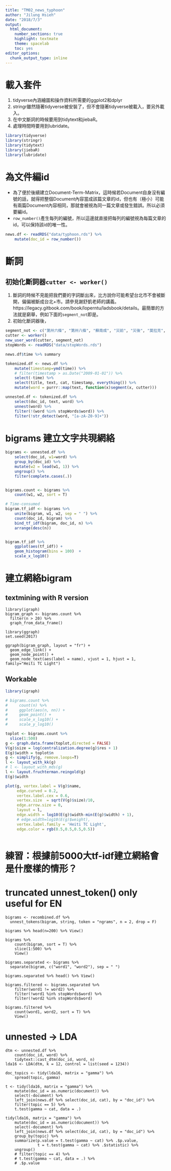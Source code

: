 ```yaml
---
title: "TM02_news_typhoon"
author: "Jilung Hsieh"
date: "2018/7/3"
output: 
  html_document: 
    number_sections: true
    highlight: textmate
    theme: spacelab
    toc: yes
editor_options: 
  chunk_output_type: inline
---
```


# 載入套件

1. tidyverse內涵繪圖和操作資料所需要的ggplot2和dplyr
2. stringr雖然隨著tidyverse被安裝了，但不會隨著tidyverse被載入，要另外載入。
3. 在中文斷詞的時候要用到tidytext和jiebaR。
4. 處理時間時要用到lubridate。

```r
library(tidyverse)
library(stringr)
library(tidytext)
library(jiebaR)
library(lubridate)
```

# 為文件編id

* 為了便於後續建立Document-Term-Matrix，這時候若Document自身沒有編號的話，就得把整個Document內容當成該篇文章的id，但也有（極小）可能有兩篇Document內容相同，那就會被視為同一篇文章或發生錯誤。所以必須要編id。
* `row_number()`產生每列的編號，所以這邊就直接把每列的編號視為每篇文章的id，可以保持該id的唯一性。

```r
news.df <- readRDS("data/typhoon.rds") %>%
    mutate(doc_id = row_number())
```


# 斷詞

## 初始化斷詞器`cutter <- worker()`

1. 斷詞的時候不見能把我們要的字詞斷出來，比方說你可能希望台北市不會被斷開，偏偏被斷成台北+市。請參見謝舒凱老師的講義。https://legacy.gitbook.com/book/loperntu/ladsbook/details。最簡單的方法就是窮舉，例如下面的`segment_not`即是。
2. 初始化斷詞器後，


```r
segment_not <- c("第卅六條", "第卅八條", "蘇南成", "災前", "災後", "莫拉克", "颱風", "應變中心", "停班停課", "停課", "停班", "停駛", "路樹", "里長", "賀伯", "採收", "菜價", "蘇迪", "受災戶", "颱風警報", "韋恩", "台東縣", "馬總統", "豪大雨", "梅姬", "台東", "台北市政府", "工務段", "漂流木", "陳菊", "台南縣", "卡玫基", "魚塭", "救助金", "陳情", "全省", "強颱", "中颱", "輕颱", "小林村", "野溪", "蚵民", "農委會", "來襲", "中油公司", "蔣總統經國", "颱風天", "土石流", "蘇迪勒", "水利署", "陳說", "颱風假", "颱風地區", "台灣", "臺灣", "柯羅莎", "八八風災", "紓困","傅崑萁", "傅崐萁","台中", "文旦柚", "鄉鎮市公所", "鄉鎮市", "房屋稅", "高雄", "未達", "台灣省", "台北市")
cutter <- worker()
new_user_word(cutter, segment_not)
stopWords <- readRDS("data/stopWords.rds")
```

```r
news.df$time %>% summary

tokenized.df <- news.df %>%
    mutate(timestamp=ymd(time)) %>% 
    # filter(timestamp > as.Date("2009-01-01")) %>%
    select(-time) %>%
    select(title, text, cat, timestamp, everything()) %>%
    mutate(word = purrr::map(text, function(x)segment(x, cutter)))

unnested.df <- tokenized.df %>%
    select(doc_id, text, word) %>%
    unnest(word) %>%
    filter(!(word %in% stopWords$word)) %>%
    filter(!str_detect(word, "[a-zA-Z0-9]+"))
```


# bigrams 建立文字共現網絡

```r

bigrams <- unnested.df %>%
    select(doc_id, w1=word) %>%
    group_by(doc_id) %>%
    mutate(w2 = lead(w1, 1)) %>%
    ungroup() %>%
    filter(complete.cases(.))


bigrams.count <- bigrams %>%
    count(w1, w2, sort = T)

# Time-consumed
bigram.tf_idf <- bigrams %>%
    unite(bigram, w1, w2, sep = " ") %>%
    count(doc_id, bigram) %>%
    bind_tf_idf(bigram, doc_id, n) %>%
    arrange(desc(n))


bigram.tf_idf %>%
    ggplot(aes(tf_idf)) +
    geom_histogram(bins = 100)  + 
    scale_x_log10()
```



# 建立網絡bigram

## textmining with R version

```
library(igraph)
bigram_graph <- bigrams.count %>%
  filter(n > 20) %>%
  graph_from_data_frame()

library(ggraph)
set.seed(2017)

ggraph(bigram_graph, layout = "fr") +
  geom_edge_link() +
  geom_node_point() +
  geom_node_text(aes(label = name), vjust = 1, hjust = 1, family="Heiti TC Light")

```


## Workable 
```r

library(igraph)

# bigrams.count %>%
#     count(n) %>%
#     ggplot(aes(n, nn)) +
#     geom_point() + 
#     scale_x_log10() + 
#     scale_y_log10()

toplot <- bigrams.count %>%
  slice(1:500)
g <- graph.data.frame(toplot,directed = FALSE) 
V(g)$size = log(centralization.degree(g)$res + 1)
E(g)$width = toplot$n
g <- simplify(g, remove.loops=T)
l <- layout_with_kk(g)
# l <- layout_with_mds(g)  
l <- layout.fruchterman.reingold(g)
E(g)$width

plot(g, vertex.label = V(g)$name,  
     edge.curved = 0.2,
     vertex.label.cex = 0.6,
     vertex.size  = sqrt(V(g)$size)/10,
     edge.arrow.size = 0, 
     layout = l,
     edge.width = log10(E(g)$width-min(E(g)$width) + 1),
     # edge.width=log10(E(g)$weight),
     vertex.label.family = 'Heiti TC Light',
     edge.color = rgb(0.5,0.5,0.5,0.5))



```

# 練習：根據前5000大tf-idf建立網絡會是什麼樣的情形？


# truncated unnest_token() only useful for EN

```
bigrams <- recombined.df %>%
  unnest_tokens(bigram, string, token = "ngrams", n = 2, drop = F)

bigrams %>% head(n=200) %>% View()

bigrams %>%
    count(bigram, sort = T) %>% 
    slice(1:500) %>%
    View()

bigrams.separated <- bigrams %>%
  separate(bigram, c("word1", "word2"), sep = " ")

bigrams.separated %>% head() %>% View()

bigrams.filtered <- bigrams.separated %>%
    filter(word1 != word2) %>%
    filter(!word1 %in% stopWords$word) %>%
    filter(!word2 %in% stopWords$word)

bigrams.filtered %>%
    count(word1, word2, sort = T) %>%
    View()

```


# unnested -> LDA
```
dtm <- unnested.df %>%
    count(doc_id, word) %>%
    tidytext::cast_dtm(doc_id, word, n)
lda16 <- LDA(dtm, k = 12, control = list(seed = 1234))
```

```
doc_topics <- tidy(lda16, matrix = "gamma") %>%
	spread(topic, gamma)

t <- tidy(lda16, matrix = "gamma") %>%
    mutate(doc_id = as.numeric(document)) %>%
    select(-document) %>%
    left_join(news.df %>% select(doc_id, cat), by = "doc_id") %>%
    filter(topic == 5) %>%
    t.test(gamma ~ cat, data = .)

tidy(lda16, matrix = "gamma") %>%
    mutate(doc_id = as.numeric(document)) %>%
    select(-document) %>%
    left_join(news.df %>% select(doc_id, cat), by = "doc_id") %>%
    group_by(topic) %>%
    summarize(p.value = t.test(gamma ~ cat) %>% .$p.value,
              t = t.test(gamma ~ cat) %>% .$statistic) %>%
    ungroup()
    # filter(topic == 4) %>%
    # t.test(gamma ~ cat, data = .) %>%
    # .$p.value
```

